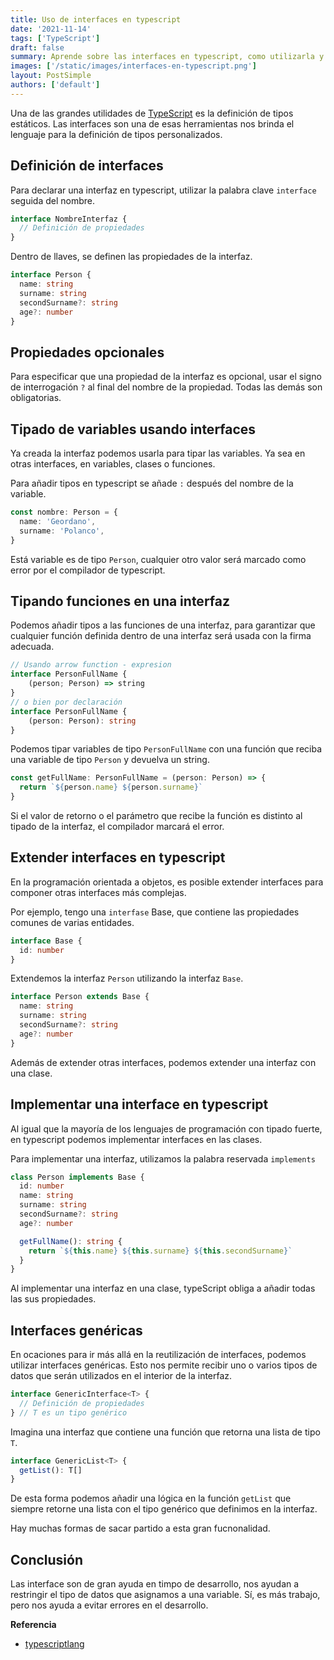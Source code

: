 ```yaml
---
title: Uso de interfaces en typescript
date: '2021-11-14'
tags: ['TypeScript']
draft: false
summary: Aprende sobre las interfaces en typescript, como utilizarla y como nos ayudan en la rápida visualización de posibles errores en el desarrollo.
images: ['/static/images/interfaces-en-typescript.png']
layout: PostSimple
authors: ['default']
---
```


<TOCInline toc={props.toc} asDisclosure />

Una de las grandes utilidades de [TypeScript](/tags/typescript) es la definición de tipos estáticos. Las interfaces son una de esas herramientas nos brinda el lenguaje para la definición de tipos personalizados.

## Definición de interfaces

Para declarar una interfaz en typescript, utilizar la palabra clave `interface` seguida del nombre.

```ts
interface NombreInterfaz {
  // Definición de propiedades
}
```

Dentro de llaves, se definen las propiedades de la interfaz.

```ts
interface Person {
  name: string
  surname: string
  secondSurname?: string
  age?: number
}
```

## Propiedades opcionales

Para especificar que una propiedad de la interfaz es opcional, usar el signo de interrogación `?` al final del nombre de la propiedad. Todas las demás son obligatorias.

## Tipado de variables usando interfaces

Ya creada la interfaz podemos usarla para tipar las variables. Ya sea en otras interfaces, en variables, clases o funciones.

Para añadir tipos en typescript se añade `:` después del nombre de la variable.

```ts
const nombre: Person = {
  name: 'Geordano',
  surname: 'Polanco',
}
```

Está variable es de tipo `Person`, cualquier otro valor será marcado como error por el compilador de typescript.

## Tipando funciones en una interfaz

Podemos añadir tipos a las funciones de una interfaz, para garantizar que cualquier función definida dentro de una interfaz será usada con la firma adecuada.

```ts
// Usando arrow function - expresion
interface PersonFullName {
    (person; Person) => string
}
// o bien por declaración
interface PersonFullName {
    (person: Person): string
}
```

Podemos tipar variables de tipo `PersonFullName` con una función que reciba una variable de tipo `Person` y devuelva un string.

```ts
const getFullName: PersonFullName = (person: Person) => {
  return `${person.name} ${person.surname}`
}
```

Si el valor de retorno o el parámetro que recibe la función es distinto al tipado de la interfaz, el compilador marcará el error.

## Extender interfaces en typescript

En la programación orientada a objetos, es posible extender interfaces para componer otras interfaces más complejas.

Por ejemplo, tengo una `interfase` Base, que contiene las propiedades comunes de varias entidades.

```ts
interface Base {
  id: number
}
```

Extendemos la interfaz `Person` utilizando la interfaz `Base`.

```ts
interface Person extends Base {
  name: string
  surname: string
  secondSurname?: string
  age?: number
}
```

Además de extender otras interfaces, podemos extender una interfaz con una clase.

## Implementar una interface en typescript

Al igual que la mayoría de los lenguajes de programación con tipado fuerte, en typescript podemos implementar interfaces en las clases.

Para implementar una interfaz, utilizamos la palabra reservada `implements`

```ts
class Person implements Base {
  id: number
  name: string
  surname: string
  secondSurname?: string
  age?: number

  getFullName(): string {
    return `${this.name} ${this.surname} ${this.secondSurname}`
  }
}
```

Al implementar una interfaz en una clase, typeScript obliga a añadir todas las sus propiedades.

## Interfaces genéricas

En ocaciones para ir más allá en la reutilización de interfaces, podemos utilizar interfaces genéricas. Esto nos permite recibir uno o varios tipos de datos que serán utilizados en el interior de la interfaz.

```ts
interface GenericInterface<T> {
  // Definición de propiedades
} // T es un tipo genérico
```

Imagina una interfaz que contiene una función que retorna una lista de tipo `T`.

```ts
interface GenericList<T> {
  getList(): T[]
}
```

De esta forma podemos añadir una lógica en la función `getList` que siempre retorne una lista con el tipo genérico que definimos en la interfaz.

Hay muchas formas de sacar partido a esta gran fucnonalidad.

## Conclusión

Las interface son de gran ayuda en timpo de desarrollo, nos ayudan a restringir el tipo de datos que asignamos a una variable. Sí, es más trabajo, pero nos ayuda a evitar errores en el desarrollo.

**Referencia**

- [typescriptlang](https://www.typescriptlang.org/docs/handbook/interfaces.html)
